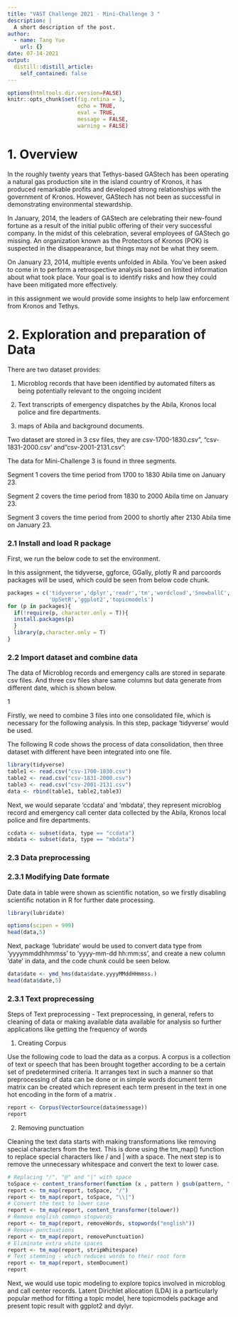```yaml
---
title: "VAST Challenge 2021 - Mini-Challenge 3 "
description: |
  A short description of the post.
author:
  - name: Tang Yue
    url: {}
date: 07-14-2021
output:
  distill::distill_article:
    self_contained: false
---
```



```r
options(htmltools.dir.version=FALSE)
knitr::opts_chunk$set(fig.retina = 3,
                      echo = TRUE,
                      eval = TRUE,
                      message = FALSE,
                      warning = FALSE)
```

# 1. Overview

In the roughly twenty years that Tethys-based GAStech has been operating a natural gas production site in the island country of Kronos, it has produced remarkable profits and developed strong relationships with the government of Kronos. However, GAStech has not been as successful in demonstrating environmental stewardship.

In January, 2014, the leaders of GAStech are celebrating their new-found fortune as a result of the initial public offering of their very successful company. In the midst of this celebration, several employees of GAStech go missing. An organization known as the Protectors of Kronos (POK) is suspected in the disappearance, but things may not be what they seem.

On January 23, 2014, multiple events unfolded in Abila. You’ve been asked to come in to perform a retrospective analysis based on limited information about what took place. Your goal is to identify risks and how they could have been mitigated more effectively.

in this assignment we would provide some insights to help law enforcement from Kronos and Tethys.


# 2. Exploration and preparation of Data

There are two dataset provides:

(1) Microblog records that have been identified by automated filters as being potentially relevant to the ongoing incident

(2) Text transcripts of emergency dispatches by the Abila, Kronos local police and fire departments.

(3) maps of Abila and background documents.


Two dataset are stored in 3 csv files, they are csv-1700-1830.csv", "csv-1831-2000.csv' and  "csv-2001-2131.csv":

The data for Mini-Challenge 3 is found in three segments.

Segment 1 covers the time period from 1700 to 1830 Abila time on January 23. 

Segment 2 covers the time period from 1830 to 2000 Abila time on January 23. 

Segment 3 covers the time period from 2000 to shortly after 2130 Abila time on January 23. 

### 2.1 Install and load R package

First, we run the below code to set the environment.


In this assignment, the tidyverse, ggforce, GGally, plotly R and parcoords packages will be used, which could be seen from below code chunk.


```r
packages = c('tidyverse','dplyr','readr','tm','wordcloud','SnowballC',
             'UpSetR','ggplot2','topicmodels')
for (p in packages){
  if(!require(p, character.only = T)){
  install.packages(p)
  }
  library(p,character.only = T)
}
```


### 2.2 Import dataset and combine data

The data of Microblog records and emergency calls are stored in separate csv files. And three csv files share same columns but data generate from different date, which is shown below.

1[](image/1.files.PNG)


Firstly, we need to combine 3 files into one consolidated file, which is necessary for the following analysis. In this step, package 'tidyverse' would be used.

The following R code shows the process of data consolidation, then three dataset with different have been integrated into one file.

```r
library(tidyverse)
table1 <- read.csv("csv-1700-1830.csv")
table2 <- read.csv("csv-1831-2000.csv")
table3 <- read.csv("csv-2001-2131.csv")
data <- rbind(table1, table2,table3)
```


Next, we would separate 'ccdata' and 'mbdata', they represent microblog record and emergency call center data collected by  the Abila, Kronos local police and fire departments.


```r
ccdata <- subset(data, type == "ccdata")
mbdata <- subset(data, type == "mbdata")

```


### 2.3 Data preprocessing

### 2.3.1 Modifying Date formate  

Date data in table were shown as scientific notation, so we firstly disabling scientific notation in R for further date processing.

```r
library(lubridate)

options(scipen = 999)
head(data,5)

```

Next, package 'lubridate' would be used to convert data type from 'yyyymmddhhmmss' to 'yyyy-mm-dd hh:mm:ss', and create a new column 'date' in data, and the code chunk could be seen below.

```r
data$date <- ymd_hms(data$date.yyyyMMddHHmmss.)
head(data$date,5)
```

### 2.3.1 Text proprecessing

Steps of Text preprocessing - Text preprocessing, in general, refers to cleaning of data or making available data available for analysis so further applications like getting the frequency of words


1. Creating Corpus
 
Use the following code to load the data as a corpus. A corpus is a collection of text or speech that has been brought together according to be a certain set of predetermined criteria.   It arranges text in such a manner  so that preprocessing of data can be done or in simple words document term matrix can be created which represent each term present in the text in one hot encoding in the form of a matrix .

```r
report <- Corpus(VectorSource(data$message))
report

```

2. Removing punctuation

Cleaning the text data starts with making transformations like removing special characters from the text. This is done using the tm_map() function to replace special characters like / and | with a space. The next step is to remove the unnecessary whitespace and convert the text to lower case.

```r
# Replacing "/", "@" and "|" with space
toSpace <- content_transformer(function (x , pattern ) gsub(pattern, " ", x))
report <- tm_map(report, toSpace, "/")
report <- tm_map(report, toSpace, "\\|")
# Convert the text to lower case
report <- tm_map(report, content_transformer(tolower))
# Remove english common stopwords
report <- tm_map(report, removeWords, stopwords("english"))
# Remove punctuations
report <- tm_map(report, removePunctuation)
# Eliminate extra white spaces
report <- tm_map(report, stripWhitespace)
# Text stemming - which reduces words to their root form
report <- tm_map(report, stemDocument)
report
```








Next, we would use topic modeling to explore topics involved in microblog and call center records. Latent Dirichlet allocation (LDA) is a particularly popular method for fitting a topic model, here topicmodels package and present topic result with ggplot2 and dylyr.
